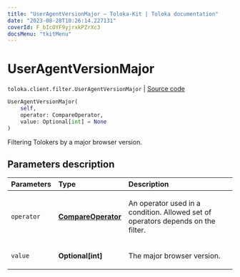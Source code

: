 ```yaml
---
title: "UserAgentVersionMajor — Toloka-Kit | Toloka documentation"
date: "2023-08-28T10:26:14.227131"
coverId: F_bIcOYF9yjrxkPZrXc3
docsMenu: "tkitMenu"
---
```


# UserAgentVersionMajor

`toloka.client.filter.UserAgentVersionMajor` | [Source code](https://github.com/Toloka/toloka-kit/blob/v1.2.1/src/client/filter.py#L734)

```python
UserAgentVersionMajor(
    self,
    operator: CompareOperator,
    value: Optional[int] = None
)
```

Filtering Tolokers by a major browser version.

## Parameters description

| Parameters | Type | Description |
| :----------| :----| :-----------|
`operator`|**[CompareOperator](/docs/toloka-kit/reference/toloka.client.primitives.operators.CompareOperator)**|<p>An operator used in a condition. Allowed set of operators depends on the filter.</p>
`value`|**Optional\[int\]**|<p>The major browser version.</p>